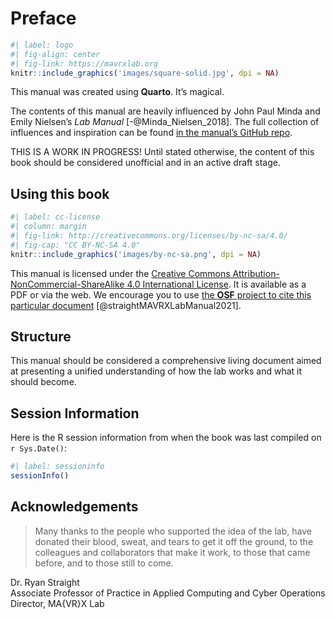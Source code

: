 # Preface {.unnumbered}

```r
#| label: logo
#| fig-align: center
#| fig-link: https://mavrxlab.org
knitr::include_graphics('images/square-solid.jpg', dpi = NA)
```

This manual was created using **Quarto**. It's magical.

The contents of this manual are heavily influenced by John Paul Minda and Emily Nielsen's *Lab Manual* [-@Minda_Nielsen_2018]. The full collection of influences and inspiration can be found [in the manual's GitHub repo](https://github.com/mavrxlab/lab-manual).

::: callout-warning
THIS IS A WORK IN PROGRESS! Until stated otherwise, the content of this book should be considered unofficial and in an active draft stage.
:::

## Using this book {.unnumbered}

```r
#| label: cc-license
#| column: margin
#| fig-link: http://creativecommons.org/licenses/by-nc-sa/4.0/
#| fig-cap: "CC BY-NC-SA 4.0"
knitr::include_graphics('images/by-nc-sa.png', dpi = NA)
```

This manual is licensed under the [Creative Commons Attribution-NonCommercial-ShareAlike 4.0 International License](http://creativecommons.org/licenses/by-nc-sa/4.0/). It is available as a PDF or via the web. We encourage you to use [the **OSF** project to cite this particular document](https://osf.io/upa25/) [@straightMAVRXLabManual2021].

## Structure {.unnumbered}

This manual should be considered a comprehensive living document aimed at presenting a unified understanding of how the lab works and what it should become.

<!-- Chapter listing goes here once they're set. -->

## Session Information {.unnumbered}

Here is the R session information from when the book was last compiled on `r Sys.Date()`:

```r
#| label: sessioninfo
sessionInfo()
```

## Acknowledgements {.unnumbered}

> Many thanks to the people who supported the idea of the lab, have donated their blood, sweat, and tears to get it off the ground, to the colleagues and collaborators that make it work, to those that came before, and to those still to come.

<p style="text-align: right;">

Dr. Ryan Straight<br />\newline Associate Professor of Practice in Applied Computing and Cyber Operations<br />\newline Director, MA{VR}X Lab<br />\newline

</p>
